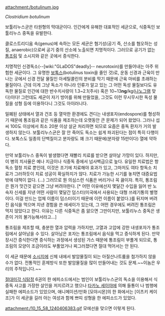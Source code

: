 attachment:/botulinum.jpg

''Clostridium botulinum''

보툴리누스균은 타원형의 막대균이다.
인간에게 유해한 대표적인 세균으로, 식중독인 보툴리누스 중독을 유발한다.

클로스트리디움 속(genus)에 속하는 모든 세균은 혐기성(공기 즉, 산소를 혐오하는 성질, anaerobic)으로써 공기 중의 산소에 노출되면 치명적이다. 그러므로 공기가 없는 [[통조림]] 및 소시지와 같은 곳에서 증식한다. 

치명적인 신경독소(--[wiki:"GLaDOS"deadly]-- neurotoxin)를 만들어내는 아주 위험한 세균이다. 그 유명한 [[보톡스]](botulinus toxin을 줄인 것)로, 운동 신경과 근육이 만나는 곳에서 신경 전달 물질인 아세틸콜린의 분비를 막기 때문에 근육 마비를 초래하는 물질이다. 근데 이게 그냥 독소가 아니라 인류가 알고 있는 그 어떤 독성 물질보다도 유독한 물질로 인간에 대한 반수치사량이 1.3~2.1(주사) 혹은 10~13'''ng'''/kg([[나노]]그램 맞다)이다! 그런데도 세균이 자기 방어를 위해 만들었을, 그것도 이런 무시무시한 독성 물질을 성형 등에 이용하다니 그것도 아이러니다.

밀폐된 상태에서 열과 건조 등 열악한 환경에도 견디는 내생포자(endospore)를 형성하기 때문에 통조림과 같은 식품을 제조하는데 오랫동안 큰 문제가 되어 왔었다. 그러나 섭씨 100도 이상에서 최소 20분 이상 살균 처리하면 되므로 요즘은 중독 환자가 거의 발생하지 않는다. 보툴리누스균은 잘 안 죽어도 독소는 쉽게 파괴된다는 점이 특히 다행이다. 보톡스도 일종의 단백질이고 분자량도 꽤 크기 때문에(분자량 15만이다) 열에 약하다.

만약 보툴리누스 중독이 발생했다면 재빨리 치료를 받으면 살아날 가망이 있다. 하지만, 이 병의 치사율은 예나 지금이나 식중독 중에서 넘사벽급으로 높다. 유일한 치료법은 항독소 혈청 치료 뿐인데, 이것은 조기에 치료해야 효과가 있고, 그마저도 여타 항독소 치료가 그러하듯이 치료 성공이 확실하지가 않다. 치료가 가능한 시기를 놓치면 대증요법밖에 대책이 없다. (...) 그러므로 뭔 의심스런 식품은 버리거나 꼭 끓이자. 특히, 통조림은 뭔가 맛간것 같으면 그냥 버려야한다. [* 어떤 이유에선지 몇달간 수입을 잃어 반 노숙자 신세를 지낸 어떤 사람이 몇달간 덤스터(미국에서 사용되는 대형 쓰레기통의 별명이다. 이걸 만드는 업체 이름이 덤스터이기 때문에 이런 이름이 붙었다.)를 뒤지며 버려진 음식을 먹으며 지낸 경험을 쓴 에세이가 있는데, 그 어떤 경우에도 버려진 통조림은 먹지 않았다고 한다. 이유는 다른 식중독은 좀 앓으면 그만이지만, 보툴리누스 중독은 생존이 거의 불가능해서라고...]

통조림을 제조할 때, 충분한 열과 압력을 가하지만, 고열과 고압에 강한 내생포자가 통조림에서 살아남을 수 있다. 살아남은 포자는 통조림에서 음식을 먹고 증식하게 된다. 만약 장시간 증식한다면 증식하는 과정에서 생성된 가스 때문에 통조림이 부풀게 되므로, 통조림의 모양이 조금이라도 부풀었거나 찌그러졌다면 절대 먹어서는 안 된다. 

이 세균 때문에 [[소시지]]에 신체 내에서 발암물질이 되는 아질산나트륨을 첨가하지 않을 수가 없다. 전통적인 훈제방식 또한 발암물질을 많이 만들어내는 것도 문제.~~이놈은 우리의 주적입니다.~~

[[절대미각 식탐정]] 6권의 한 에피소드에서는 범인이 보툴리누스균의 독소을 이용해서 식중독 사고를 가장한 살인을 저지르려고 했으나 [[타카노 세이야]]에 의해 들통이 나 범행에 실패한 에피소드가 있었으며, 애니메이션/만화 [모야시몬]의 한 화에서는 [이츠키 케이조]가 이 세균을 길러 아는 여성과 함께 쁘띠 성형을 한 에피소드가 있었다.

attachment:/10_15_58_1240406383.gif
모에선을 맞으면 이렇게 된다.
